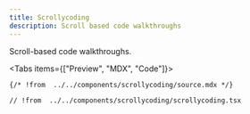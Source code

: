 ```yaml
---
title: Scrollycoding
description: Scroll based code walkthroughs
---
```



Scroll-based code walkthroughs.

<Tabs items={["Preview", "MDX", "Code"]}>
<Tab value="Preview">
  <Preview />
</Tab>
<Tab value="MDX">

```mdx
{/* !from  ../../components/scrollycoding/source.mdx */}
```

</Tab>
<Tab value="Code">

```tsx
// !from  ../../components/scrollycoding/scrollycoding.tsx
```

</Tab>
</Tabs>
